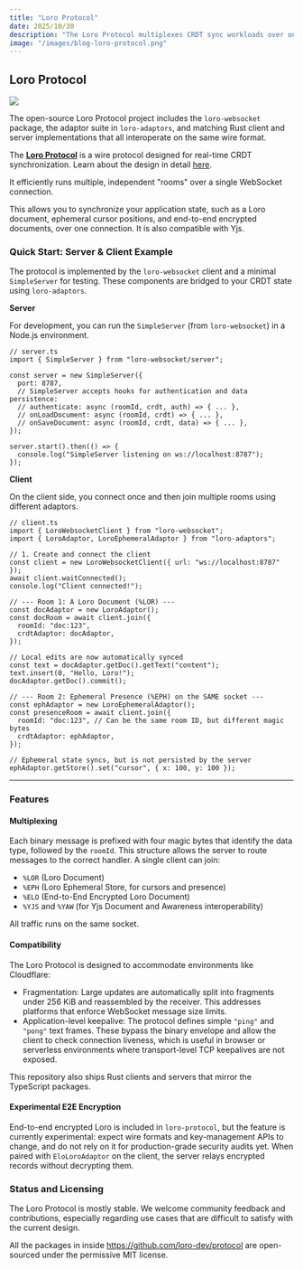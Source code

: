 ```yaml
---
title: "Loro Protocol"
date: 2025/10/30
description: "The Loro Protocol multiplexes CRDT sync workloads over one WebSocket connection and ships the open-source loro-websocket, loro-adaptors, plus Rust client and server implementations that speak the same protocol."
image: "/images/blog-loro-protocol.png"
---
```


## Loro Protocol


<Authors date="2025-10-30">
  <Author name="Zixuan Chen" link="https://www.loro.dev/" />
</Authors>

![](/images/blog-loro-protocol.png)

The open-source Loro Protocol project includes the `loro-websocket` package, the adaptor suite in `loro-adaptors`, and matching Rust client and server implementations that all interoperate on the same wire format.

The [**Loro Protocol**](https://github.com/loro-dev/protocol) is a wire protocol designed for real-time CRDT synchronization. Learn about the design in detail [here](https://github.com/loro-dev/protocol/blob/main/protocol.md).

It efficiently runs multiple, independent "rooms" over a single WebSocket connection.

This allows you to synchronize your application state, such as a Loro document, ephemeral cursor positions, and end-to-end encrypted documents, over one connection. It is also compatible with Yjs.

### Quick Start: Server & Client Example

The protocol is implemented by the `loro-websocket` client and a minimal `SimpleServer` for testing. These components are bridged to your CRDT state using `loro-adaptors`.

**Server**

For development, you can run the `SimpleServer` (from `loro-websocket`) in a Node.js environment.

```tsx
// server.ts
import { SimpleServer } from "loro-websocket/server";

const server = new SimpleServer({
  port: 8787,
  // SimpleServer accepts hooks for authentication and data persistence:
  // authenticate: async (roomId, crdt, auth) => { ... },
  // onLoadDocument: async (roomId, crdt) => { ... },
  // onSaveDocument: async (roomId, crdt, data) => { ... },
});

server.start().then(() => {
  console.log("SimpleServer listening on ws://localhost:8787");
});
```

**Client**

On the client side, you connect once and then join multiple rooms using different adaptors.

```tsx
// client.ts
import { LoroWebsocketClient } from "loro-websocket";
import { LoroAdaptor, LoroEphemeralAdaptor } from "loro-adaptors";

// 1. Create and connect the client
const client = new LoroWebsocketClient({ url: "ws://localhost:8787" });
await client.waitConnected();
console.log("Client connected!");

// --- Room 1: A Loro Document (%LOR) ---
const docAdaptor = new LoroAdaptor();
const docRoom = await client.join({
  roomId: "doc:123",
  crdtAdaptor: docAdaptor,
});

// Local edits are now automatically synced
const text = docAdaptor.getDoc().getText("content");
text.insert(0, "Hello, Loro!");
docAdaptor.getDoc().commit();

// --- Room 2: Ephemeral Presence (%EPH) on the SAME socket ---
const ephAdaptor = new LoroEphemeralAdaptor();
const presenceRoom = await client.join({
  roomId: "doc:123", // Can be the same room ID, but different magic bytes
  crdtAdaptor: ephAdaptor,
});

// Ephemeral state syncs, but is not persisted by the server
ephAdaptor.getStore().set("cursor", { x: 100, y: 100 });
```

---

### Features

#### Multiplexing

Each binary message is prefixed with four magic bytes that identify the data type, followed by the `roomId`. This structure allows the server to route messages to the correct handler. A single client can join:

- `%LOR` (Loro Document)
- `%EPH` (Loro Ephemeral Store, for cursors and presence)
- `%ELO` (End-to-End Encrypted Loro Document)
- `%YJS` and `%YAW` (for Yjs Document and Awareness interoperability)

All traffic runs on the same socket.

#### Compatibility

The Loro Protocol is designed to accommodate environments like Cloudflare:

- Fragmentation: Large updates are automatically split into fragments under 256 KiB and reassembled by the receiver. This addresses platforms that enforce WebSocket message size limits.
- Application-level keepalive: The protocol defines simple `"ping"` and `"pong"` text frames. These bypass the binary envelope and allow the client to check connection liveness, which is useful in browser or serverless environments where transport-level TCP keepalives are not exposed.

This repository also ships Rust clients and servers that mirror the TypeScript packages.

#### Experimental E2E Encryption

End-to-end encrypted Loro is included in `loro-protocol`, but the feature is currently experimental: expect wire formats and key-management APIs to change, and do not rely on it for production-grade security audits yet. When paired with `EloLoroAdaptor` on the client, the server relays encrypted records without decrypting them.

### Status and Licensing

The Loro Protocol is mostly stable. We welcome community feedback and contributions, especially regarding use cases that are difficult to satisfy with the current design.

All the packages in inside https://github.com/loro-dev/protocol are open-sourced under the permissive MIT license.

